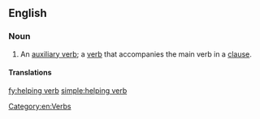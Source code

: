 {{also|helping-verb}}
==English==

===Noun===
{{en-noun}}

# {{lb|en|linguistics}} An [[auxiliary verb]]; a [[verb]] that accompanies the main verb in a [[clause]].

====Translations====
{{trans-see|auxiliary verb}}

[[Category:en:Verbs]]

[[fy:helping verb]]
[[simple:helping verb]]